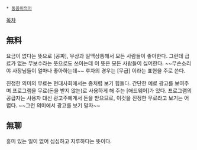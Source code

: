  * [[동음이의어]]

[[목차]]
== 無料 ==
요금이 없다는 뜻으로 [공짜], 무상과 일맥상통해서 모든 사람들이 좋아한다. 그런데 급료가 없는 무보수라는 뜻으로도 쓰이는데 이 뜻은 모든 사람들이 싫어한다. ~~무슨소리야 사장님들이 얼마나 좋아하는데~~ 후자의 경우는 [무급] 이라는 표현을 주로 쓴다.

진정한 의미의 무료는 현대사회에서는 좀처럼 보기 힘들다. 간단한 예로 광고를 보여주며 프로그램을 무료(돈을 받지 않는)로 사용하게 해 주는 [애드웨어]가 있다. 프로그램의 공급자는 사용자 대신 광고주에게서 돈을 받으므로, 이것을 진정한 무료라고 보기는 어렵다. ~~그런 의미에서 광고를 보기 말자~~
== 無聊 ==
흥미 있는 일이 없어 심심하고 지루하다는 뜻이다. 
